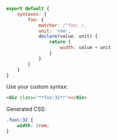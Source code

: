 ```js name=master.css.js
export default {
    syntaxes: {
        foo: {
            matcher: /^foo:./,
            unit: 'rem',
            declare(value, unit) {
                return {
                    width: value + unit
                }
            }
        }
    }
}
```
Use your custom syntax:
```html
<div class="**foo:32**"></div>
```
Generated CSS:
```css
.foo\:32 {
    width: 2rem;
}
```